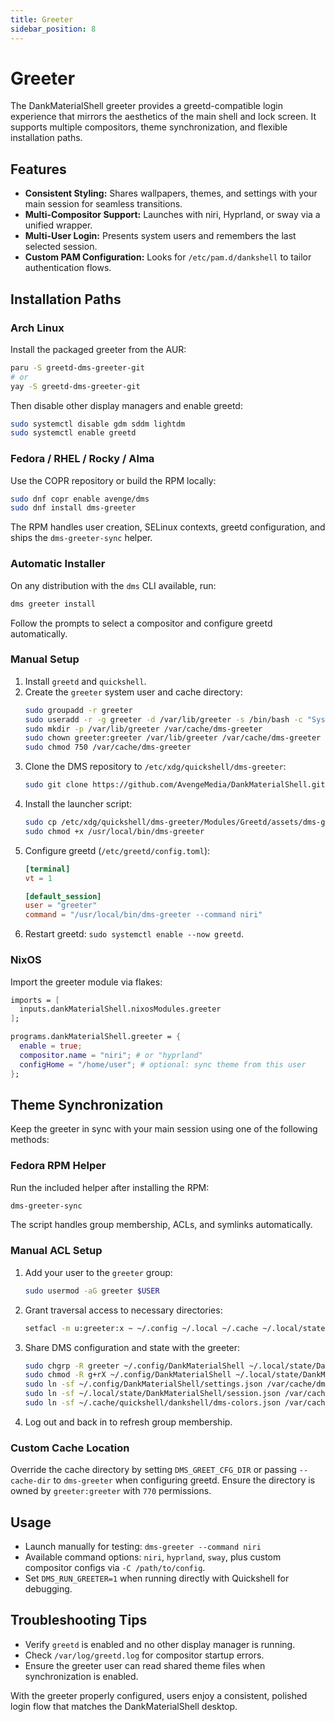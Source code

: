 ```yaml
---
title: Greeter
sidebar_position: 8
---
```


# Greeter

The DankMaterialShell greeter provides a greetd-compatible login experience that mirrors the aesthetics of the main shell and lock screen. It supports multiple compositors, theme synchronization, and flexible installation paths.

## Features

- **Consistent Styling:** Shares wallpapers, themes, and settings with your main session for seamless transitions.
- **Multi-Compositor Support:** Launches with niri, Hyprland, or sway via a unified wrapper.
- **Multi-User Login:** Presents system users and remembers the last selected session.
- **Custom PAM Configuration:** Looks for `/etc/pam.d/dankshell` to tailor authentication flows.

## Installation Paths

### Arch Linux

Install the packaged greeter from the AUR:

```bash
paru -S greetd-dms-greeter-git
# or
yay -S greetd-dms-greeter-git
```

Then disable other display managers and enable greetd:

```bash
sudo systemctl disable gdm sddm lightdm
sudo systemctl enable greetd
```

### Fedora / RHEL / Rocky / Alma

Use the COPR repository or build the RPM locally:

```bash
sudo dnf copr enable avenge/dms
sudo dnf install dms-greeter
```

The RPM handles user creation, SELinux contexts, greetd configuration, and ships the `dms-greeter-sync` helper.

### Automatic Installer

On any distribution with the `dms` CLI available, run:

```bash
dms greeter install
```

Follow the prompts to select a compositor and configure greetd automatically.

### Manual Setup

1. Install `greetd` and `quickshell`.
2. Create the `greeter` system user and cache directory:
   ```bash
   sudo groupadd -r greeter
   sudo useradd -r -g greeter -d /var/lib/greeter -s /bin/bash -c "System Greeter" greeter
   sudo mkdir -p /var/lib/greeter /var/cache/dms-greeter
   sudo chown greeter:greeter /var/lib/greeter /var/cache/dms-greeter
   sudo chmod 750 /var/cache/dms-greeter
   ```
3. Clone the DMS repository to `/etc/xdg/quickshell/dms-greeter`:
   ```bash
   sudo git clone https://github.com/AvengeMedia/DankMaterialShell.git /etc/xdg/quickshell/dms-greeter
   ```
4. Install the launcher script:
   ```bash
   sudo cp /etc/xdg/quickshell/dms-greeter/Modules/Greetd/assets/dms-greeter /usr/local/bin/dms-greeter
   sudo chmod +x /usr/local/bin/dms-greeter
   ```
5. Configure greetd (`/etc/greetd/config.toml`):
   ```toml
   [terminal]
   vt = 1

   [default_session]
   user = "greeter"
   command = "/usr/local/bin/dms-greeter --command niri"
   ```
6. Restart greetd: `sudo systemctl enable --now greetd`.

### NixOS

Import the greeter module via flakes:

```nix
imports = [
  inputs.dankMaterialShell.nixosModules.greeter
];

programs.dankMaterialShell.greeter = {
  enable = true;
  compositor.name = "niri"; # or "hyprland"
  configHome = "/home/user"; # optional: sync theme from this user
};
```

## Theme Synchronization

Keep the greeter in sync with your main session using one of the following methods:

### Fedora RPM Helper

Run the included helper after installing the RPM:

```bash
dms-greeter-sync
```

The script handles group membership, ACLs, and symlinks automatically.

### Manual ACL Setup

1. Add your user to the `greeter` group:
   ```bash
   sudo usermod -aG greeter $USER
   ```
2. Grant traversal access to necessary directories:
   ```bash
   setfacl -m u:greeter:x ~ ~/.config ~/.local ~/.cache ~/.local/state
   ```
3. Share DMS configuration and state with the greeter:
   ```bash
   sudo chgrp -R greeter ~/.config/DankMaterialShell ~/.local/state/DankMaterialShell ~/.cache/quickshell
   sudo chmod -R g+rX ~/.config/DankMaterialShell ~/.local/state/DankMaterialShell ~/.cache/quickshell
   sudo ln -sf ~/.config/DankMaterialShell/settings.json /var/cache/dms-greeter/settings.json
   sudo ln -sf ~/.local/state/DankMaterialShell/session.json /var/cache/dms-greeter/session.json
   sudo ln -sf ~/.cache/quickshell/dankshell/dms-colors.json /var/cache/dms-greeter/colors.json
   ```
4. Log out and back in to refresh group membership.

### Custom Cache Location

Override the cache directory by setting `DMS_GREET_CFG_DIR` or passing `--cache-dir` to `dms-greeter` when configuring greetd. Ensure the directory is owned by `greeter:greeter` with `770` permissions.

## Usage

- Launch manually for testing: `dms-greeter --command niri`
- Available command options: `niri`, `hyprland`, `sway`, plus custom compositor configs via `-C /path/to/config`.
- Set `DMS_RUN_GREETER=1` when running directly with Quickshell for debugging.

## Troubleshooting Tips

- Verify `greetd` is enabled and no other display manager is running.
- Check `/var/log/greetd.log` for compositor startup errors.
- Ensure the greeter user can read shared theme files when synchronization is enabled.

With the greeter properly configured, users enjoy a consistent, polished login flow that matches the DankMaterialShell desktop.
